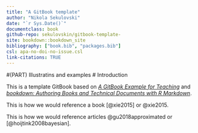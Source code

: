 ```yaml
--- 
title: "A GitBook template"
author: "Nikola Sekulovski"
date: "`r Sys.Date()`"
documentclass: book
github-repo: sekulovskin/gitbook-template-
site: bookdown::bookdown_site
bibliography: ["book.bib", "packages.bib"]
csl: apa-no-doi-no-issue.csl
link-citations: TRUE
---
```

#(PART) Illustratins and examples
# Introduction

This is a template GitBook based on [*A GitBook Example for Teaching*](https://cjvanlissa.github.io/gitbook-demo/) and [*bookdown: Authoring Books and Technical Documents with R Markdown*](https://bookdown.org/yihui/bookdown/).

This is how we would reference a book [@xie2015] or @xie2015.

This is how we would reference articles @gu2018approximated or [@hoijtink2008bayesian].





